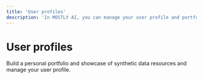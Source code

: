 ```yaml
---
title: 'User profiles'
description: 'In MOSTLY AI, you can manage your user profile and portfolio by setting a username and making synthetic data resources as public for others to view and use.'
---
```


# User profiles

Build a personal portfolio and showcase of synthetic data resources and manage your user profile.